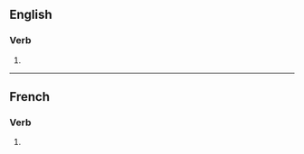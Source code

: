 {{also|immobilisés}}

==English==

===Verb===
{{head|en|verb form}}

# {{en-third-person singular of|immobilise}}

----

==French==

===Verb===
{{head|fr|verb form}}

# {{inflection of|fr|immobiliser||2|s|pres|ind//sub}}